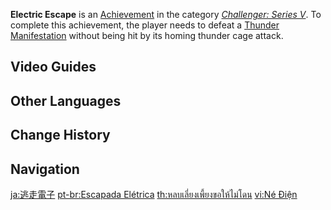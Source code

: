{{Achievement Infobox
|title        = 
|id           = 82118
|order id     = 2118
|category     = Challenger: Series V
|description  = Defeat a [[Thunder Manifestation]] without being hit by its homing thunder cage attack.
|requirements = 
|primogems    = 5
|tracking     = 
|topic        = Thunder Manifestation
}}
'''Electric Escape''' is an [[Achievement]] in the category ''[[Challenger: Series V]]''. To complete this achievement, the player needs to defeat a [[Thunder Manifestation]] without being hit by its homing thunder cage attack.
<!--
==Trivia==
-->
==Video Guides==
{{EVT
|video1   = QaTd19b77xU
|caption1 = "Electric Escape" and "Radio Silence" Achievement Challenger Series V

|video2   = https://youtu.be/Z1uL__bpUZA
|caption2 = Electric Escape: Achievement Challenger Series V
}}

==Other Languages==
{{Other Languages
|en      = Electric Escape
|zhs     = 逃逸电子
|zhs_rm  = Táoyì Diànzǐ
|zht     = 逃逸電子
|zht_rm  = Táoyì Diànzǐ
|zh_tl   = 
|ja      = 逃走電子
|ja_rm   = Tousou Denshi
|ja_tl   = Escape Electron
|ko      = 폭주 번개
|ko_rm   = Pokju Beongae
|ko_tl   = Speedy Lightning
|es      = Escape eléctrico
|es_tl   = Electric Escape
|fr      = Paratonnerre
|fr_tl   = Lightning Rod
|ru      = Электрический побег
|ru_tl   = Electric Escape
|th      = หลบเลี่ยงเพี้ยงขอให้ไม่โดน
|th_rm   = 
|th_tl   = 
|vi      = Né Điện
|vi_tl   = 
|de      = Elektrische Flucht
|de_tl   = Electric Escape
|id      = Semakin Kau Kejar Semakin Ku Jauh
|id_tl   = The More You Chase (Me) The More I Go Further
|pt      = Escapada Elétrica
|pt_tl   = 
|tr      = Elektrikli Kaçış
|tr_tl   = 
|it      = Fuga elettrizzante
|it_tl   = 
}}
<!--
==See also==
*
-->

==Change History==
{{Change History|2.6}}
<!--
==References==
{{Reflist}}
-->
==Navigation==
{{Achievement Navbox|Challenger: Series V}}

[[ja:逃走電子]]
[[pt-br:Escapada Elétrica]]
[[th:หลบเลี่ยงเพี้ยงขอให้ไม่โดน]]
[[vi:Né Điện]]